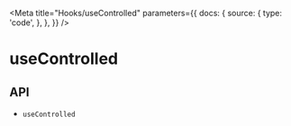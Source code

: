 
<Meta
  title="Hooks/useControlled"
  parameters={{
    docs: {
      source: {
        type: 'code',
      },
    },
  }}
/>

# useControlled

<Description name="useControlled" />

## API

<ul>
  <li>
    <LinkTo kind="hooks-api-useControlled" story="page">
      <code>useControlled</code>
    </LinkTo>
  </li>
</ul>
